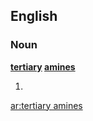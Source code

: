 ==English==

===Noun===
'''[[tertiary]] [[amines]]'''

# {{plural of|[[tertiary amine]]}}

[[ar:tertiary amines]]